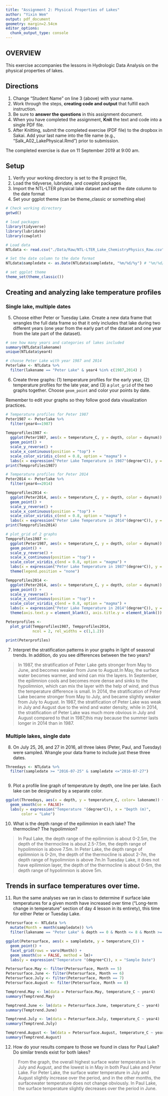 ```yaml
---
title: "Assignment 2: Physical Properties of Lakes"
author: "Yixin Wem"
output: pdf_document
geometry: margin=2.54cm
editor_options: 
  chunk_output_type: console
---
```


## OVERVIEW

This exercise accompanies the lessons in Hydrologic Data Analysis on the physical properties of lakes. 

## Directions
1. Change "Student Name" on line 3 (above) with your name.
3. Work through the steps, **creating code and output** that fulfill each instruction.
4. Be sure to **answer the questions** in this assignment document.
6. When you have completed the assignment, **Knit** the text and code into a single PDF file.
8. After Knitting, submit the completed exercise (PDF file) to the dropbox in Sakai. Add your last name into the file name (e.g., "Salk_A02_LakePhysical.Rmd") prior to submission.

The completed exercise is due on 11 September 2019 at 9:00 am.

## Setup

1. Verify your working directory is set to the R project file, 
2. Load the tidyverse, lubridate, and cowplot packages
3. Import the NTL-LTER physical lake dataset and set the date column to the date format
4. Set your ggplot theme (can be theme_classic or something else)

```r
# Check working directory
getwd()

# load packages
library(tidyverse)
library(lubridate)
library(cowplot)

# Load data
NTLdata <- read.csv("./Data/Raw/NTL-LTER_Lake_ChemistryPhysics_Raw.csv")

# Set the date column to the date format
NTLdata$sampledate <- as.Date(NTLdata$sampledate, "%m/%d/%y") # "%m/%d/%y" dates format

# set ggplot theme
theme_set(theme_classic())
```

## Creating and analyzing lake temperature profiles

### Single lake, multiple dates

5. Choose either Peter or Tuesday Lake. Create a new data frame that wrangles the full data frame so that it only includes that lake during two different years (one year from the early part of the dataset and one year from the late part of the dataset).

```r
# see how many years and categories of lakes included
summary(NTLdata$lakename)
unique(NTLdata$year4)

# choose Peter Lake with year 1987 and 2014
Peterlake <- NTLdata %>%
  filter(lakename == "Peter Lake" & year4 %in% c(1987,2014) ) 

```

6. Create three graphs: (1) temperature profiles for the early year, (2) temperature profiles for the late year, and (3) a `plot_grid` of the two graphs together. Choose `geom_point` and color your points by date. 

Remember to edit your graphs so they follow good data visualization practices.

```r
# Temperature profiles for Peter 1987
Peter1987 <- Peterlake %>%
  filter(year4==1987)
  
Tempprofiles1987 <- 
  ggplot(Peter1987, aes(x = temperature_C, y = depth, color = daynum)) +
  geom_point() +
  scale_y_reverse() +
  scale_x_continuous(position = "top") +
  scale_color_viridis_c(end = 0.8, option = "magma") +
  labs(x = expression("Peter Lake Temperature in 1987"(degree*C)), y = "Depth (m)",color = "Ordinal Day") 
print(Tempprofiles1987)

# Temperature profiles for Peter 2014
Peter2014 <- Peterlake %>%
  filter(year4==2014)

Tempprofiles2014 <- 
  ggplot(Peter2014, aes(x = temperature_C, y = depth, color = daynum)) +
  geom_point() +
  scale_y_reverse() +
  scale_x_continuous(position = "top") +
  scale_color_viridis_c(end = 0.8, option = "magma") +
  labs(x = expression("Peter Lake Temperature in 2014"(degree*C)), y = "Depth (m)",color = "Ordinal Day") 
print(Tempprofiles2014)

# plot_grid of 2 graphs
Tempprofiles1987 <- 
  ggplot(Peter1987, aes(x = temperature_C, y = depth, color = daynum)) +
  geom_point() +
  scale_y_reverse() +
  scale_x_continuous(position = "top") +
  scale_color_viridis_c(end = 0.8, option = "magma") +
  labs(x = expression("Peter Lake Temperature in 1987"(degree*C)), y = "Depth (m)",color = "Ordinal Day") +
  theme(legend.position = "none")

Tempprofiles2014 <- 
  ggplot(Peter2014, aes(x = temperature_C, y = depth, color = daynum)) +
  geom_point() +
  scale_y_reverse() +
  scale_x_continuous(position = "top") +
  scale_color_viridis_c(end = 0.8, option = "magma") +
  labs(x = expression("Peter Lake Temperature in 2014"(degree*C)), y = "Depth (m)",color = "Ordinal Day") +
  theme(axis.text.y = element_blank(), axis.title.y = element_blank())

Peterprofiles <- 
  plot_grid(Tempprofiles1987, Tempprofiles2014,
            ncol = 2, rel_widths = c(1,1.2))
 
print(Peterprofiles)
```

7. Interpret the stratification patterns in your graphs in light of seasonal trends. In addition, do you see differences between the two years?

> In 1987, the stratification of Peter Lake gets stronger from May to June, and becomes weaker from June to August.In May, the surface water becomes warmer, and wind can mix the layers. In September, the epilimnion cools and becomes more dense and sinks to the hypolimnion, which can mix the layer with the help of wind, and thus the temperature difference is small. In 2014, the stratification of Peter Lake became stronger from May to July, and became slightly weaker from July to August. In 1987, the stratification of Peter Lake was weak in July and August due to the wind and water density, while in 2014, the stratification of Peter Lake was much more obvious in July and August compared to that in 1987,this may because the summer lasts longer in 2014 than in 1987. 

### Multiple lakes, single date 

8. On July 25, 26, and 27 in 2016, all three lakes (Peter, Paul, and Tuesday) were sampled. Wrangle your data frame to include just these three dates.

```r
Threedays <- NTLdata %>%
  filter(sampledate >= "2016-07-25" & sampledate <="2016-07-27")
  
```

9. Plot a profile line graph of temperature by depth, one line per lake. Each lake can be designated by a separate color.

```r
ggplot(Threedays, aes(x = depth, y = temperature_C, color= lakename)) +
  geom_smooth(se = FALSE)+
  labs(y = expression("Temperature "(degree*C)), x = "Depth (m)", 
       color = "Lake")

```

10. What is the depth range of the epilimnion in each lake? The thermocline? The hypolimnion?

> In Paul Lake, the depth range of the epilimnion is about 0-2.5m, the depth of the thermocline is about 2.5-7.5m, the depth range of hypolimnion is above 7.5m. In Peter Lake, the depth range of epilimnion is 0-2m, the depth of the thermocline is about 2-7m, the depth range of hypolimnion is above 7m.In Tuesday Lake, it does not have epilimnion layer, the depth of the thermocline is about 0-5m, the depth range of hypolimnion is above 5m. 

## Trends in surface temperatures over time. 
11. Run the same analyses we ran in class to determine if surface lake temperatures for a given month have increased over time ("Long-term change in temperature" section of day 4 lesson in its entirety), this time for either Peter or Tuesday Lake. 

```r
Petersurface <- NTLdata %>%
  mutate(Month = month(sampledate)) %>%
  filter(lakename == "Peter Lake" & depth == 0 & Month <= 8 & Month >= 5)

ggplot(Petersurface, aes(x = sampledate, y = temperature_C)) +
  geom_point() +
  facet_grid(rows = vars(Month)) +
  geom_smooth(se = FALSE, method = lm)+
  labs(y = expression("Temperature "(degree*C)), x = "Sample Date")

Petersurface.May <- filter(Petersurface, Month == 5)
Petersurface.June <- filter(Petersurface, Month == 6)
Petersurface.July <- filter(Petersurface, Month == 7)
Petersurface.August <- filter(Petersurface, Month == 8)

Temptrend.May <- lm(data = Petersurface.May, temperature_C ~ year4)
summary(Temptrend.May)

Temptrend.June <- lm(data = Petersurface.June, temperature_C ~ year4)
summary(Temptrend.June)

Temptrend.July <- lm(data = Petersurface.July, temperature_C ~ year4)
summary(Temptrend.July)

Temptrend.August <- lm(data = Petersurface.August, temperature_C ~ year4)
summary(Temptrend.August)
```

12. How do your results compare to those we found in class for Paul Lake? Do similar trends exist for both lakes?

> From the graph, the overall highest surface water temperature is in July and August, and the lowest is in May in both Paul Lake and Peter Lake. For Peter Lake, the surface water temperature in July and August slightly increase over the period, and in the other months, the surfacewater temperature does not change obviously. In Paul Lake, the surface temperature slightly decreases over the period in June.
